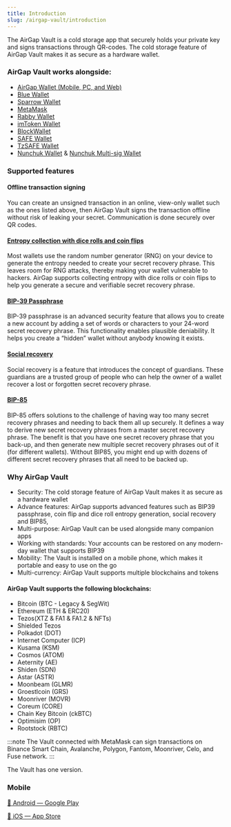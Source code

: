 ```yaml
---
title: Introduction
slug: /airgap-vault/introduction
---
```


The AirGap Vault is a cold storage app that securely holds your private key and signs transactions through QR-codes. The cold storage feature of AirGap Vault makes it as secure as a hardware wallet.

### AirGap Vault works alongside:

- [AirGap Wallet (Mobile, PC, and Web)](https://support.airgap.it/guides/step-by-step-guide)
- [Blue Wallet](https://support.airgap.it/guides/bluewallet)
- [Sparrow Wallet](https://support.airgap.it/guides/sparrow)
- [MetaMask](https://support.airgap.it/guides/metamask/)
- [Rabby Wallet](https://support.airgap.it/guides/rabby)
- [imToken Wallet](https://support.airgap.it/guides/imTOKEN)
- [BlockWallet](https://support.airgap.it/guides/blockwallet)
- [SAFE Wallet](https://support.airgap.it/guides/safewallet)
- [TzSAFE Wallet](https://medium.com/airgap-it/how-to-create-a-multisig-wallet-with-airgap-on-tezos-68999d2a672a)
- [Nunchuk Wallet](https://medium.com/airgap-it/airgap-vault-x-nunchuk-bitcoin-wallet-secure-bitcoin-transactions-4c4c05d6f065) & [Nunchuk Multi-sig Wallet](https://medium.com/airgap-it/multi-sig-on-bitcoin-with-airgap-via-nunchuk-11583725f26e)

### Supported features

#### Offline transaction signing

You can create an unsigned transaction in an online, view-only wallet such as the ones listed above, then AirGap Vault signs the transaction offline without risk of leaking your secret. Communication is done securely over QR codes.

#### [Entropy collection with dice rolls and coin flips](/airgap-vault/coin-flip-dice-roll-entropy-collection)

Most wallets use the random number generator (RNG) on your device to generate the entropy needed to create your secret recovery phrase. This leaves room for RNG attacks, thereby making your wallet vulnerable to hackers. AirGap supports collecting entropy with dice rolls or coin flips to help you generate a secure and verifiable secret recovery phrase.

#### [BIP-39 Passphrase](/airgap-vault/bip39)

BIP-39 passphrase is an advanced security feature that allows you to create a new account by adding a set of words or characters to your 24-word secret recovery phrase. This functionality enables plausible deniability. It helps you create a “hidden” wallet without anybody knowing it exists.

#### [Social recovery](/airgap-vault/social-recovery)

Social recovery is a feature that introduces the concept of guardians. These guardians are a trusted group of people who can help the owner of a wallet recover a lost or forgotten secret recovery phrase.

#### [BIP-85](/airgap-vault/bip85)

BIP-85 offers solutions to the challenge of having way too many secret recovery phrases and needing to back them all up securely. It defines a way to derive new secret recovery phrases from a master secret recovery phrase. The benefit is that you have one secret recovery phrase that you back-up, and then generate new multiple secret recovery phrases out of it (for different wallets). Without BIP85, you might end up with dozens of different secret recovery phrases that all need to be backed up.

### Why AirGap Vault

- Security: The cold storage feature of AirGap Vault makes it as secure as a hardware wallet
- Advance features: AirGap supports advanced features such as BIP39 passphrase, coin flip and dice roll entropy generation, social recovery and BIP85,
- Multi-purpose: AirGap Vault can be used alongside many companion apps
- Working with standards: Your accounts can be restored on any modern-day wallet that supports BIP39
- Mobility: The Vault is installed on a mobile phone, which makes it portable and easy to use on the go
- Multi-currency: AirGap Vault supports multiple blockchains and tokens

#### AirGap Vault supports the following blockchains:

- Bitcoin (BTC - Legacy & SegWit)
- Ethereum (ETH & ERC20)
- Tezos(XTZ & FA1 & FA1.2 & NFTs)
- Shielded Tezos
- Polkadot (DOT)
- Internet Computer (ICP)
- Kusama (KSM)
- Cosmos (ATOM)
- Aeternity (AE)
- Shiden (SDN)
- Astar (ASTR)
- Moonbeam (GLMR)
- Groestlcoin (GRS)
- Moonriver (MOVR)
- Coreum (CORE)
- Chain Key Bitcoin (ckBTC)
- Optimisim (OP)
- Rootstock (RBTC)

:::note
The Vault connected with MetaMask can sign transactions on Binance Smart Chain, Avalanche, Polygon, Fantom, Moonriver, Celo, and Fuse network.
:::

The Vault has one version.

### Mobile

[📱 Android — Google Play](https://play.google.com/store/apps/details?id=it.airgap.vault)

[📱 iOS — App Store](https://itunes.apple.com/us/app/airgap-vault-secure-secrets/id1417126841?l=de&ls=1&mt=8)
